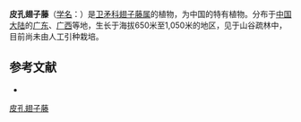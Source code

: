 {{Speciesbox
| name = 皮孔翅子藤
| status = 
| status_system = 
| image =
| genus = Loeseneriella
| species = lenticellata
| authority = C. Y. Wu ex S. Y. Pao
}}

'''皮孔翅子藤'''（[[学名|学名]]：{{lang|la|''Loeseneriella lenticellata''}}）是[[卫矛科|卫矛科]][[翅子藤属|翅子藤属]]的植物，为中国的特有植物。分布于[[中国大陆|中国大陆]]的[[广东|广东]]、[[广西|广西]]等地，生长于海拔650米至1,050米的地区，见于山谷疏林中，目前尚未由人工引种栽培。

== 参考文献 ==
<div class="references-small">
* {{cite web| url =http://www.bioinfo.cn/db05/KmzwSpecies.php?action=view&id=2959| title =皮孔翅子藤| work =《中国高等植物数据库全库》| publisher =中国科学院微生物研究所| author =昆明植物研究所| accessdate =2009-02-23| deadurl =yes| archiveurl =https://web.archive.org/web/20160305043848/http://www.bioinfo.cn/db05/KmzwSpecies.php?action=view&id=2959| archivedate =2016年3月5日| df =}}
</div>
{{Taxonbar|from=Q15226309}}

[[Category:翅子藤属|皮孔翅子藤]]


{{植物小作品}}